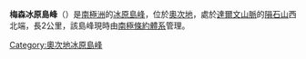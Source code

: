 {{coord|79|39|S|155|15|E|source:GNIS|display=title}}

'''梅森冰原島峰'''（{{lang-en|Mason Nunatak}}）是[[南極洲|南極洲]]的[[冰原島峰|冰原島峰]]，位於[[奧次地|奧次地]]，處於[[達爾文山脈|達爾文山脈]]的[[隕石山|隕石山]]西北端，長2公里，該島峰現時由[[南極條約體系|南極條約體系]]管理。

{{DEFAULTSORT:Mason Nunatak}}
[[Category:奧次地冰原島峰|Category:奧次地冰原島峰]]


{{OatesLand-geo-stub}}